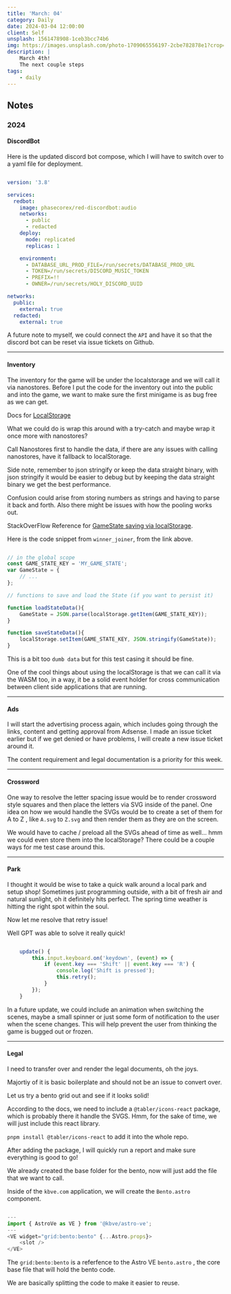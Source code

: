 ```yaml
---
title: 'March: 04'
category: Daily
date: 2024-03-04 12:00:00
client: Self
unsplash: 1561478908-1ceb3bcc74b6
img: https://images.unsplash.com/photo-1709065556197-2cbe782878e1?crop=entropy&cs=srgb&fm=jpg&ixid=MnwzNjM5Nzd8MHwxfHJhbmRvbXx8fHx8fHx8fDE2ODE3NDg2ODY&ixlib=rb-4.0.3&q=85
description: |
    March 4th!
    The next couple steps 
tags:
    - daily
---
```




<MDXJS>

## Notes


</MDXJS>

<MDXJS>

### 2024

<MDXJS>

#### DiscordBot

Here is the updated discord bot compose, which I will have to switch over to a yaml file for deployment.

```yaml

version: '3.8'

services:
  redbot:
    image: phasecorex/red-discordbot:audio
    networks:
      - public
      - redacted
    deploy:
      mode: replicated
      replicas: 1

    environment:
      - DATABASE_URL_PROD_FILE=/run/secrets/DATABASE_PROD_URL
      - TOKEN=/run/secrets/DISCORD_MUSIC_TOKEN
      - PREFIX=!!
      - OWNER=/run/secrets/HOLY_DISCORD_UUID

networks:
  public:
    external: true
  redacted:
    external: true

```

A future note to myself, we could connect the `API` and have it so that the discord bot can be reset via issue tickets on Github.

</MDXJS>

---

<MDXJS>

#### Inventory

The inventory for the game will be under the localstorage and we will call it via nanostores.
Before I put the code for the inventory out into the public and into the game, we want to make sure the first minigame is as bug free as we can get.

Docs for [LocalStorage](https://rexrainbow.github.io/phaser3-rex-notes/docs/site/localstorage/)

What we could do is wrap this around with a try-catch and maybe wrap it once more with nanostores? 

Call Nanostores first to handle the data, if there are any issues with calling nanostores, have it fallback to localStorage.

Side note, remember to json stringify or keep the data straight binary, with json stringify it would be easier to debug but by keeping the data straight binary we get the best performance.

Confusion could arise from storing numbers as strings and having to parse it back and forth. Also there might be issues with how the pooling works out.

StackOverFlow Reference for [GameState saving via localStorage](https://stackoverflow.com/questions/76631414/phaser-how-to-keep-game-data-organized-right-way).

Here is the code snippet from `winner_joiner`, from the link above.

```javascript

// in the global scope 
const GAME_STATE_KEY = 'MY_GAME_STATE';
var GameState = {
    // ...
};

// functions to save and load the State (if you want to persist it)

function loadStateData(){
    GameState = JSON.parse(localStorage.getItem(GAME_STATE_KEY));
}

function saveStateData(){
    localStorage.setItem(GAME_STATE_KEY, JSON.stringify(GameState));
}

```

This is a bit too `dumb data` but for this test casing it should be fine.

One of the cool things about using the localStorage is that we can call it via the WASM too, in a way, it be a solid event holder for cross communication between client side applications that are running.


</MDXJS>

---

<MDXJS>

#### Ads

I will start the advertising process again, which includes going through the links, content and getting approval from Adsense.
I made an issue ticket earlier but if we get denied or have problems, I will create a new issue ticket around it.

The content requirement and legal documentation is a priority for this week.

</MDXJS>

---

<MDXJS>

#### Crossword

One way to resolve the letter spacing issue would be to render crossword style squares and then place the letters via SVG inside of the panel.
One idea on how we would handle the SVGs would be to create a set of them for A to Z , like `A.svg` to `Z.svg` and then render them as they are on the screen.

We would have to cache / preload all the SVGs ahead of time as well... hmm we could even store them into the localStorage? There could be a couple ways for me test case around this.


</MDXJS>

---

<MDXJS>

#### Park

I thought it would be wise to take a quick walk around a local park and setup shop!
Sometimes just programming outside, with a bit of fresh air and natural sunlight, oh it definitely hits perfect.
The spring time weather is hitting the right spot within the soul.

Now let me resolve that retry issue!

Well GPT was able to solve it really quick!

```javascript

    update() {
        this.input.keyboard.on('keydown', (event) => {
            if (event.key === 'Shift' || event.key === 'R') {
                console.log('Shift is pressed');
                this.retry();
            }
        });
    }

```

In a future update, we could include an animation when switching the scenes, maybe a small spinner or just some form of notification to the user when the scene changes.
This will help prevent the user from thinking the game is bugged out or frozen.


</MDXJS>


---

<MDXJS>

#### Legal

I need to transfer over and render the legal documents, oh the joys.

Majortiy of it is basic boilerplate and should not be an issue to convert over.

Let us try a bento grid out and see if it looks solid!

According to the docs, we need to include a `@tabler/icons-react` package, which is probably there it handle the SVGS.
Hmm, for the sake of time, we will just include this react library. 

`pnpm install @tabler/icons-react` to add it into the whole repo.

After adding the package, I will quickly run a report and make sure everything is good to go!

We already created the base folder for the bento, now will just add the file that we want to call.

Inside of the `kbve.com` application, we will create the `Bento.astro` component.

```javascript

---
import { AstroVe as VE } from '@kbve/astro-ve';
---
<VE widget="grid:bento:bento" {...Astro.props}>
    <slot />
</VE>

```

The `grid:bento:bento` is a referfence to the Astro VE `bento.astro` , the core base file that will hold the bento code.

We are basically splitting the code to make it easier to reuse.

</MDXJS>

</MDXJS>

